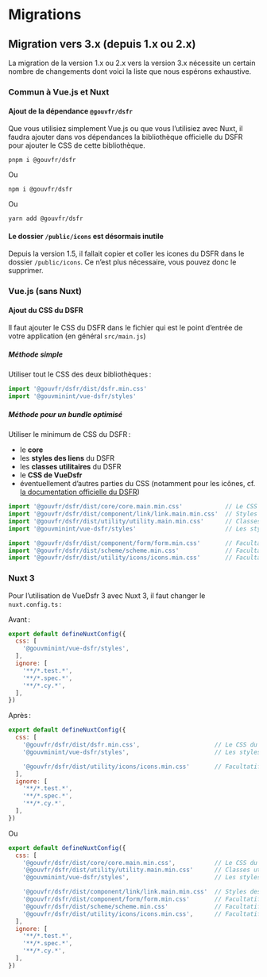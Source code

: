 
<Meta title="Docs/4. Migrations" />

# Migrations

## Migration vers 3.x (depuis 1.x ou 2.x)

La migration de la version 1.x ou 2.x vers la version 3.x nécessite un certain nombre de changements
dont voici la liste que nous espérons exhaustive.

### Commun à Vue.js et Nuxt

#### Ajout de la dépendance `@gouvfr/dsfr`

Que vous utilisiez simplement Vue.js ou que vous l’utilisiez avec Nuxt, il faudra ajouter dans
vos dépendances la bibliothèque officielle du DSFR pour ajouter le CSS de cette bibliothèque.

```
pnpm i @gouvfr/dsfr
```

Ou

```
npm i @gouvfr/dsfr
```

Ou

```
yarn add @gouvfr/dsfr
```

#### Le dossier `/public/icons` est désormais inutile

Depuis la version 1.5, il fallait copier et coller les icones du DSFR dans le dossier `/public/icons`.
Ce n’est plus nécessaire, vous pouvez donc le supprimer.

### Vue.js (sans Nuxt)

#### Ajout du CSS du DSFR

Il faut ajouter le CSS du DSFR dans le fichier qui est le point d’entrée de votre application (en général `src/main.js`)

##### Méthode simple

Utiliser tout le CSS des deux bibliothèques :

```javascript
import '@gouvfr/dsfr/dist/dsfr.min.css'
import '@gouvminint/vue-dsfr/styles'
```

##### Méthode pour un bundle optimisé

Utiliser le minimum de CSS du DSFR :

- le **core**
- les **styles des liens** du DSFR
- les **classes utilitaires** du DSFR
- le **CSS de VueDsfr**
- éventuellement d’autres parties du CSS (notamment pour les icônes, cf. [la documentation officielle du DSFR](https://www.systeme-de-design.gouv.fr/elements-d-interface/fondamentaux-techniques/icones))

```javascript
import '@gouvfr/dsfr/dist/core/core.main.min.css'            // Le CSS minimal du DSFR
import '@gouvfr/dsfr/dist/component/link/link.main.min.css'  // Styles des liens
import '@gouvfr/dsfr/dist/utility/utility.main.min.css'      // Classes utilitaires : les composants de VueDsfr en ont besoin
import '@gouvminint/vue-dsfr/styles'                         // Les styles propres aux composants de VueDsfr

import '@gouvfr/dsfr/dist/component/form/form.min.css'       // Facultatif : Si l’application utilise des éléments de formulaire
import '@gouvfr/dsfr/dist/scheme/scheme.min.css'             // Facultatif : Si les thèmes sont utilisés (thème sombre, thème en bernes)
import '@gouvfr/dsfr/dist/utility/icons/icons.min.css'       // Facultatif : Si des icônes sont utilisées avec les classes "fr-icon-..."
```

### Nuxt 3

Pour l’utilisation de VueDsfr 3 avec Nuxt 3, il faut changer le `nuxt.config.ts` :

Avant :

```javascript
export default defineNuxtConfig({
  css: [
    '@gouvminint/vue-dsfr/styles',
  ],
  ignore: [
    '**/*.test.*',
    '**/*.spec.*',
    '**/*.cy.*',
  ],
})
```

Après :

```javascript
export default defineNuxtConfig({
  css: [
    '@gouvfr/dsfr/dist/dsfr.min.css',                     // Le CSS du DSFR
    '@gouvminint/vue-dsfr/styles',                        // Les styles propres aux composants de VueDsfr

    '@gouvfr/dsfr/dist/utility/icons/icons.min.css'       // Facultatif : Si des icônes sont utilisées avec les classes "fr-icon-..."
  ],
  ignore: [
    '**/*.test.*',
    '**/*.spec.*',
    '**/*.cy.*',
  ],
})
```

Ou

```javascript
export default defineNuxtConfig({
  css: [
    '@gouvfr/dsfr/dist/core/core.main.min.css',           // Le CSS du DSFR
    '@gouvfr/dsfr/dist/utility/utility.main.min.css'      // Classes utilitaires : les composants de VueDsfr en ont besoin
    '@gouvminint/vue-dsfr/styles',                        // Les styles propres aux composants de VueDsfr

    '@gouvfr/dsfr/dist/component/link/link.main.min.css'  // Styles des liens
    '@gouvfr/dsfr/dist/component/form/form.min.css'       // Facultatif : Si l’application utilise des éléments de formulaire
    '@gouvfr/dsfr/dist/scheme/scheme.min.css'             // Facultatif : Si les thèmes sont utilisés (thème sombre, thème en bernes)
    '@gouvfr/dsfr/dist/utility/icons/icons.min.css',      // Facultatif : Si des icônes sont utilisées avec les classes "fr-icon-..."
  ],
  ignore: [
    '**/*.test.*',
    '**/*.spec.*',
    '**/*.cy.*',
  ],
})
```
